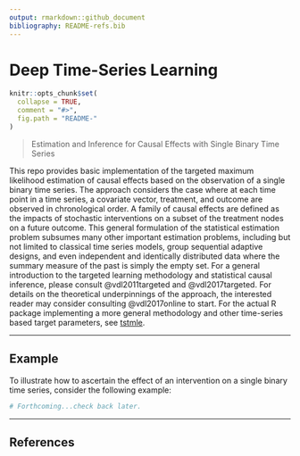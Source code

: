 ```yaml
---
output: rmarkdown::github_document
bibliography: README-refs.bib
---
```


# Deep Time-Series Learning

<!-- README.md is generated from README.Rmd. Please edit that file -->

```r
knitr::opts_chunk$set(
  collapse = TRUE,
  comment = "#>",
  fig.path = "README-"
)
```

> Estimation and Inference for Causal Effects with Single Binary Time Series

This repo provides basic implementation of the targeted maximum likelihood estimation of causal
effects based on the observation of a single binary time series. The approach considers the case where at each time point in a time series, a covariate vector, treatment, and outcome are observed in
chronological order. A family of causal effects are defined as the impacts of
stochastic interventions on a subset of the treatment nodes on a future outcome.
This general formulation of the statistical estimation problem subsumes many
other important estimation problems, including but not limited to classical time
series models, group sequential adaptive designs, and even independent and
identically distributed data where the summary measure of the past is simply the
empty set. For a general introduction to the targeted learning methodology and statistical causal
inference, please consult @vdl2011targeted and @vdl2017targeted. For details on the theoretical underpinnings of the approach, the interested reader may consider consulting @vdl2017online to start. For the actual R package implementing a more general methodology and other time-series based target parameters, see [tstmle](https://github.com/podTockom/tstmle/).  

---

## Example

To illustrate how to ascertain the effect of an
intervention on a single binary time series, consider the following example:

```r
# Forthcoming...check back later.
```

---

## References

